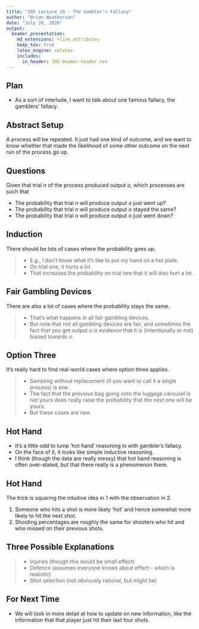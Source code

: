 ```yaml
---
title: "305 Lecture 29 - The Gambler's Fallacy"
author: "Brian Weatherson"
date: "July 20, 2020"
output: 
  beamer_presentation:
    md_extensions: +link_attributes
    keep_tex: true
    latex_engine: xelatex
    includes:
      in_header: 305-beamer-header.tex
---
```


## Plan

- As a sort of interlude, I want to talk about one famous fallacy, the gamblers' fallacy.

## Abstract Setup

A process will be repeated. It just had one kind of outcome, and we want to know whether that made the likelihood of some other outcome on the next run of the process go up.

## Questions

Given that trial $n$ of the process produced output $o$, which processes are such that

- The probability that trial $n$ will produce output $o$ just went up?
- The probability that trial $n$ will produce output $o$ stayed the same?
- The probability that trial $n$ will produce output $o$ just went down?

## Induction

There should be lots of cases where the probability goes up.

> - E.g., I don't know what it's like to put my hand on a hot plate.
> - On trial one, it hurts a lot.
> - That increases the probability on trial two that it will also hurt a lot.

## Fair Gambling Devices

There are also a lot of cases where the probability stays the same.

> - That's what happens in all fair gambling devices.
> - But note that not all gambling devices are fair, and sometimes the fact that you get output $o$ is evidence that it is (intentionally or not) biased towards $o$.

## Option Three

It's really hard to find real-world cases where option three applies.

> - Sampling without replacement (if you want to call it a single process) is one.
> - The fact that the previous bag going onto the luggage carousel is not yours does really raise the probability that the next one will be yours.
> - But these cases are rare.

## Hot Hand

- It's a little odd to lump 'hot hand' reasoning in with gambler's fallacy.
- On the face of it, it looks like simple inductive reasoning.
- I think (though the data are really messy) that hot hand reasoning is often over-stated, but that there really is a phenomenon there.

## Hot Hand

The trick is squaring the intuitive idea in 1 with the observation in 2.

1. Someone who hits a shot is more likely 'hot' and hence somewhat more likely to hit the next shot.
2. Shooting percentages are roughly the same for shooters who hit and who missed on their previous shots.

## Three Possible Explanations

> - Injuries (though this would be small effect)
> - Defence (assumes everyone knows about effect - which is realistic)
> - Shot selection (not obviously rational, but might be)

## For Next Time

- We will look in more detail at how to update on new information, like the information that that player just hit their last four shots.